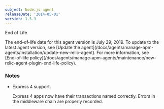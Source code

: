 ```yaml
---
subject: Node.js agent
releaseDate: '2014-05-01'
version: 1.5.3
---
```


End of Life

<Callout variant="important">
  The end-of-life date for this agent version is July 29, 2019. To update to the latest agent version, see [Update the agent](/docs/agents/manage-apm-agents/installation/update-new-relic-agent). For more information, see [End-of-life policy](/docs/agents/manage-apm-agents/maintenance/new-relic-agent-plugin-end-life-policy).
</Callout>

### Notes

* Express 4 support.

  Express 4 apps now have their transactions named correctly. Errors in the middleware chain are properly recorded.
